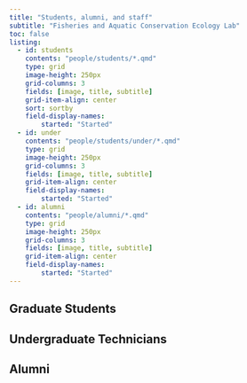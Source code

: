 ```yaml
---
title: "Students, alumni, and staff"
subtitle: "Fisheries and Aquatic Conservation Ecology Lab"
toc: false
listing: 
  - id: students
    contents: "people/students/*.qmd"
    type: grid
    image-height: 250px
    grid-columns: 3
    fields: [image, title, subtitle]
    grid-item-align: center
    sort: sortby
    field-display-names: 
        started: "Started"
  - id: under
    contents: "people/students/under/*.qmd"
    type: grid
    image-height: 250px
    grid-columns: 3
    fields: [image, title, subtitle]
    grid-item-align: center
    field-display-names: 
        started: "Started"
  - id: alumni
    contents: "people/alumni/*.qmd"
    type: grid
    image-height: 250px
    grid-columns: 3
    fields: [image, title, subtitle]
    grid-item-align: center
    field-display-names: 
        started: "Started"
---
```


## Graduate Students

::: {#students}
:::


## Undergraduate Technicians
::: {#under}
:::

## Alumni

::: {#alumni}
:::
